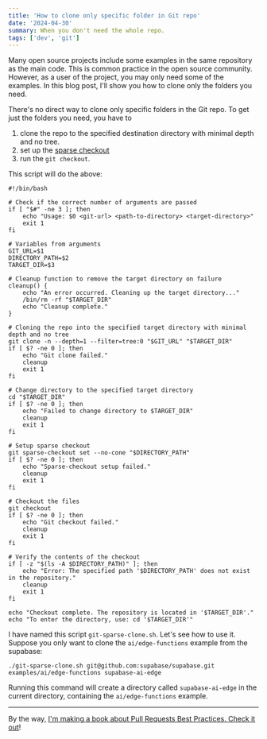 ```yaml
---
title: 'How to clone only specific folder in Git repo'
date: '2024-04-30'
summary: When you don't need the whole repo.
tags: ['dev', 'git']
---
```


Many open source projects include some examples in the same repository as the main code. This is common practice in the open source community. However, as a user of the project, you may only need some of the examples. In this blog post, I'll show you how to clone only the folders you need.

There's no direct way to clone only specific folders in the Git repo. To get just the folders you need, you have to

1. clone the repo to the specified destination directory with minimal depth and no tree.
2. set up the [sparse checkout](https://git-scm.com/docs/git-sparse-checkout)
3. run the `git checkout`.

This script will do the above:

```shell
#!/bin/bash

# Check if the correct number of arguments are passed
if [ "$#" -ne 3 ]; then
    echo "Usage: $0 <git-url> <path-to-directory> <target-directory>"
    exit 1
fi

# Variables from arguments
GIT_URL=$1
DIRECTORY_PATH=$2
TARGET_DIR=$3

# Cleanup function to remove the target directory on failure
cleanup() {
    echo "An error occurred. Cleaning up the target directory..."
    /bin/rm -rf "$TARGET_DIR"
    echo "Cleanup complete."
}

# Cloning the repo into the specified target directory with minimal depth and no tree
git clone -n --depth=1 --filter=tree:0 "$GIT_URL" "$TARGET_DIR"
if [ $? -ne 0 ]; then
    echo "Git clone failed."
    cleanup
    exit 1
fi

# Change directory to the specified target directory
cd "$TARGET_DIR"
if [ $? -ne 0 ]; then
    echo "Failed to change directory to $TARGET_DIR"
    cleanup
    exit 1
fi

# Setup sparse checkout
git sparse-checkout set --no-cone "$DIRECTORY_PATH"
if [ $? -ne 0 ]; then
    echo "Sparse-checkout setup failed."
    cleanup
    exit 1
fi

# Checkout the files
git checkout
if [ $? -ne 0 ]; then
    echo "Git checkout failed."
    cleanup
    exit 1
fi

# Verify the contents of the checkout
if [ -z "$(ls -A $DIRECTORY_PATH)" ]; then
    echo "Error: The specified path '$DIRECTORY_PATH' does not exist in the repository."
    cleanup
    exit 1
fi

echo "Checkout complete. The repository is located in '$TARGET_DIR'."
echo "To enter the directory, use: cd '$TARGET_DIR'"
```

I have named this script `git-sparse-clone.sh`. Let's see how to use it. Suppose you only want to clone the `ai/edge-functions` example from the supabase:

```shell
./git-sparse-clone.sh git@github.com:supabase/supabase.git examples/ai/edge-functions supabase-ai-edge
```

Running this command will create a directory called `supabase-ai-edge` in the current directory, containing the `ai/edge-functions` example.

---

By the way, [I'm making a book about Pull Requests Best Practices. Check it out](https://pr.nico.fyi)!
